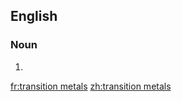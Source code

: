 ==English==

===Noun===
{{head|en|plural}}

# {{plural of|transition metal|lang=en}}

[[fr:transition metals]]
[[zh:transition metals]]